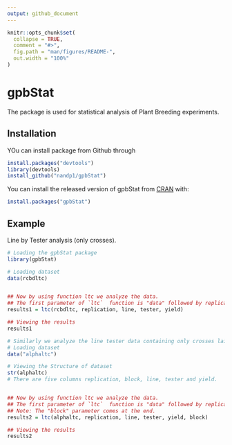 ```yaml
---
output: github_document
---
```


```r
knitr::opts_chunk$set(
  collapse = TRUE,
  comment = "#>",
  fig.path = "man/figures/README-",
  out.width = "100%"
)
```

# gpbStat

<!-- badges: start -->
<!-- badges: end -->

The package is used for statistical analysis of Plant Breeding experiments.  

## Installation

YOu can install package from Github  through 
``` r
install.packages("devtools")
library(devtools)
install_github("nandp1/gpbStat")
```

You can install the released version of gpbStat from [CRAN](https://CRAN.R-project.org) with:

``` r
install.packages("gpbStat")
```

## Example

Line by Tester analysis (only crosses).

```r

# Loading the gpbStat package
library(gpbStat)

# Loading dataset
data(rcbdltc)


## Now by using function ltc we analyze the data.
## The first parameter of `ltc`  function is "data" followed by replication, line, tester and dependent variable(yield)
results1 = ltc(rcbdltc, replication, line, tester, yield)

## Viewing the results
results1
```

```r
# Similarly we analyze the line tester data containing only crosses laid out in Alpha lattice design.
# Loading dataset
data("alphaltc")

# Viewing the Structure of dataset
str(alphaltc)
# There are five columns replication, block, line, tester and yield.


## Now by using function ltc we analyze the data.
## The first parameter of `ltc`  function is "data" followed by replication, line, tester, dependent variable(yield) and block.
## Note: The "block" parameter comes at the end.
results2 = ltc(alphaltc, replication, line, tester, yield, block)

## Viewing the results
results2
```


